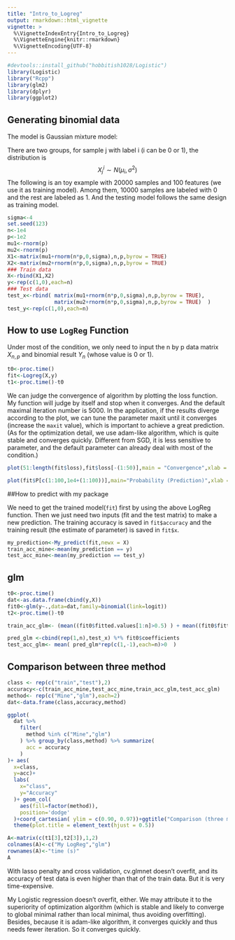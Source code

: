 ```yaml
---
title: "Intro_to_Logreg"
output: rmarkdown::html_vignette
vignette: >
  %\VignetteIndexEntry{Intro_to_Logreg}
  %\VignetteEngine{knitr::rmarkdown}
  %\VignetteEncoding{UTF-8}
---
```



```r
#devtools::install_github("hobbitish1028/Logistic")
library(Logistic)
library("Rcpp")
library(glm2)
library(dplyr)
library(ggplot2)

```


## Generating binomial data
The model is Gaussian mixture model:

There are two groups, for sample j with label i (i can be 0 or 1), the distribution is 
$$X_j^i \sim N(\mu_i,\sigma^2)$$ 
The following is an toy example with 20000 samples and 100 features (we use it as training model). Among them, 10000 samples are labeled with 0 and the rest are labeled as 1. And the testing model follows the same design as training model.


```r

sigma<-4
set.seed(123)
n<-1e4
p<-1e2
mu1<-rnorm(p)
mu2<-rnorm(p)
X1<-matrix(mu1+rnorm(n*p,0,sigma),n,p,byrow = TRUE)
X2<-matrix(mu2+rnorm(n*p,0,sigma),n,p,byrow = TRUE)
### Train data
X<-rbind(X1,X2)
y<-rep(c(1,0),each=n)
### Test data
test_x<-rbind( matrix(mu1+rnorm(n*p,0,sigma),n,p,byrow = TRUE), 
               matrix(mu2+rnorm(n*p,0,sigma),n,p,byrow = TRUE)  )
test_y<-rep(c(1,0),each=n)

```


## How to use `LogReg` Function
Under most of the condition, we only need to input the n by p data matrix $X_{n,p}$ and binomial result $Y_n$ (whose value is 0 or 1). 



```r
t0<-proc.time()
fit<-Logreg(X,y)
t1<-proc.time()-t0

```

We can judge the convergence of algorithm by plotting the loss function. My function will judge by itself and stop when it converges. And the default maximal iteration number is 5000. In the application, if the results diverge according to the plot, we can tune the parameter maxit until it converges (increase the `maxit` value), which is important to achieve a great prediction. (As for the optimization detail, we use adam-like algorithm, which is quite stable and converges quickly. Different from SGD, it is less sensitive to parameter, and the default parameter can already deal with most of the condition.)

```r
plot(51:length(fit$loss),fit$loss[-(1:50)],main = "Convergence",xlab = "iteration",ylab = "-loglikelihood")

plot(fit$P[c(1:100,1e4+(1:100))],main="Probability (Prediction)",xlab = "sample number",ylab = "probability of group 1")
```



##How to predict with my package

We need to get the trained model(`fit`) first by using the above LogReg function. Then we just need two inputs (fit and the test matrix) to make a new prediction. The training accuracy is saved in `fit$accuracy` and the training result (the estimate of parameter) is saved in `fit$x`.

```r
my_prediction<-My_predict(fit,newx = X)
train_acc_mine<-mean(my_prediction == y)
test_acc_mine<-mean(my_prediction == test_y)
```



## glm
```r
t0<-proc.time()
dat<-as.data.frame(cbind(y,X))
fit0<-glm(y~.,data=dat,family=binomial(link=logit))
t2<-proc.time()-t0

train_acc_glm<- (mean((fit0$fitted.values[1:n]>0.5) ) + mean((fit0$fitted.values[n+(1:n)]<0.5) ) )/2

pred_glm <-cbind(rep(1,n),test_x) %*% fit0$coefficients
test_acc_glm<- mean( pred_glm*rep(c(1,-1),each=n)>0  )

```

## Comparison between three method
```r

class <- rep(c("train","test"),2)
accuracy<-c(train_acc_mine,test_acc_mine,train_acc_glm,test_acc_glm)
method<- rep(c("Mine","glm"),each=2)
dat<-data.frame(class,accuracy,method)

ggplot(
  dat %>%
    filter(
      method %in% c("Mine","glm")
    ) %>% group_by(class,method) %>% summarize(
      acc = accuracy
    )
)+ aes(
  x=class,
  y=acc)+
  labs(
    x="class",
    y="Accuracy"
  )+ geom_col(
    aes(fill=factor(method)),
    position='dodge'
  )+coord_cartesian( ylim = c(0.90, 0.97))+ggtitle("Comparison (three models)") +
  theme(plot.title = element_text(hjust = 0.5))

A<-matrix(c(t1[3],t2[3]),1,2)
colnames(A)<-c("My LogReg","glm")
rownames(A)<-"time (s)"
A
```


With lasso penalty and cross validation, cv.glmnet doesn't overfit, and its accuracy of test data is even higher than that of the train data. But it is very time-expensive.

My Logistic regression doesn't overfit, either. We may attribute it to the superiority of optimization algorithm (which is stable and likely to converge to global minimal rather than local minimal, thus avoiding overfitting). Besides, because it is adam-like algorithm, it converges quickly and thus needs fewer iteration. So it converges quickly.

